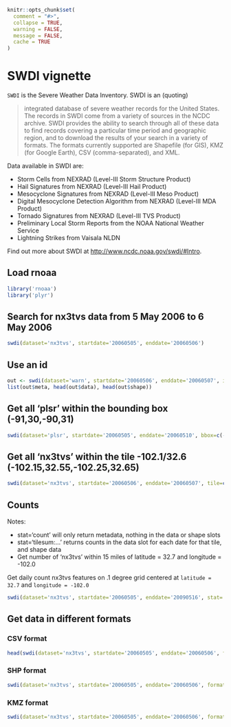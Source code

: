 <!--
%\VignetteEngine{knitr::knitr}
%\VignetteIndexEntry{SWDI vignette}
%\VignetteEncoding{UTF-8}
-->

```r
knitr::opts_chunk$set(
  comment = "#>",
  collapse = TRUE,
  warning = FALSE,
  message = FALSE,
  cache = TRUE
)
```

SWDI vignette
======

`SWDI` is the Severe Weather Data Inventory. SWDI is an (quoting)

> integrated database of severe weather records for the United States. The records in SWDI come from a variety of sources in the NCDC archive. SWDI provides the ability to search through all of these data to find records covering a particular time period and geographic region, and to download the results of your search in a variety of formats. The formats currently supported are Shapefile (for GIS), KMZ (for Google Earth), CSV (comma-separated), and XML.

Data available in SWDI are:

* Storm Cells from NEXRAD (Level-III Storm Structure Product)
* Hail Signatures from NEXRAD (Level-III Hail Product)
* Mesocyclone Signatures from NEXRAD (Level-III Meso Product)
* Digital Mesocyclone Detection Algorithm from NEXRAD (Level-III MDA Product)
* Tornado Signatures from NEXRAD (Level-III TVS Product)
* Preliminary Local Storm Reports from the NOAA National Weather Service
* Lightning Strikes from Vaisala NLDN

Find out more about SWDI at [http://www.ncdc.noaa.gov/swdi/#Intro](http://www.ncdc.noaa.gov/swdi/#Intro).


## Load rnoaa

```r
library('rnoaa')
library('plyr')
```

## Search for nx3tvs data from 5 May 2006 to 6 May 2006

```r
swdi(dataset='nx3tvs', startdate='20060505', enddate='20060506')
```

## Use an id

```r
out <- swdi(dataset='warn', startdate='20060506', enddate='20060507', id=533623)
list(out$meta, head(out$data), head(out$shape))
```

## Get all 'plsr' within the bounding box (-91,30,-90,31)

```r
swdi(dataset='plsr', startdate='20060505', enddate='20060510', bbox=c(-91,30,-90,31))
```

## Get all 'nx3tvs' within the tile -102.1/32.6 (-102.15,32.55,-102.25,32.65)

```r
swdi(dataset='nx3tvs', startdate='20060506', enddate='20060507', tile=c(-102.12,32.62))
```

## Counts

Notes:

* stat='count' will only return metadata, nothing in the data or shape slots
* stat='tilesum:...' returns counts in the data slot for each date for that tile, and shape data
* Get number of 'nx3tvs' within 15 miles of latitude = 32.7 and longitude = -102.0

Get daily count nx3tvs features on .1 degree grid centered at `latitude = 32.7` and `longitude = -102.0`

```r
swdi(dataset='nx3tvs', startdate='20060505', enddate='20090516', stat='tilesum:-102.0,32.7')
```

## Get data in different formats

### CSV format

```r
head(swdi(dataset='nx3tvs', startdate='20060505', enddate='20060506', format='csv')$data)
```

### SHP format

```r
swdi(dataset='nx3tvs', startdate='20060505', enddate='20060506', format='shp', filepath='myfile')
```

### KMZ format

```r
swdi(dataset='nx3tvs', startdate='20060505', enddate='20060506', format='kmz', radius=15, filepath='myfile.kmz')
```
